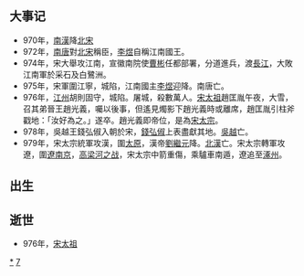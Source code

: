 {{Unreferenced|time=2018-08-23T08:33:31+00:00}}
{{DecadeTOC|970}}

== 大事记 ==
* 970年，[[南漢|南漢]]降[[北宋|北宋]]
* 972年，[[南唐|南唐]]對[[北宋|北宋]]稱臣，[[李煜|李煜]]自稱江南國王。
* 974年，宋大舉攻江南，宣徽南院使[[曹彬|曹彬]]任都部署，分道進兵，渡[[長江|長江]]，大敗江南軍於采石及白鷺洲。 
* 975年，宋軍圍江寧，城陷，江南國主[[李煜|李煜]]迎降。南唐亡。 
* 976年，[[江州|江州]]胡則固守，城陷。屠城，殺數萬人。[[宋太祖|宋太祖]]趙匡胤午夜，大雪，召其弟晉王趙光義，囑以後事，但遙見燭影下趙光義時或離席，趙匡胤引柱斧戳地：「汝好為之。」遂卒。趙光義即帝位，是為[[宋太宗|宋太宗]]。 
* 978年，吳越王錢弘俶入朝於宋，[[錢弘俶|錢弘俶]]上表盡獻其地。[[吴越国|吳越]]亡。 
* 979年，宋太宗統軍攻漢，圍[[太原|太原]]，漢帝[[劉繼元|劉繼元]]降。[[北漢|北漢]]亡。宋太宗轉軍攻遼，圍[[遼南京|遼南京]]，[[高梁河之战|高梁河之战]]，宋太宗中箭重傷，乘驢車南遁，遼追至[[涿州|涿州]]。 
== 出生 ==

== 逝世 ==
* 976年，[[宋太祖|宋太祖]]

{{世紀|10}}

[[Category:970年代|*]]
[[Category:10世纪各年代|7]]